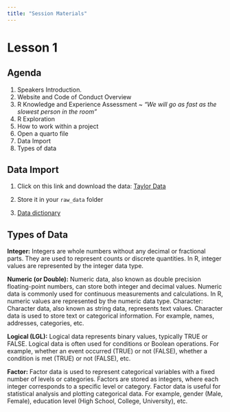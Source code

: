 ```yaml
---
title: "Session Materials"
---
```

# Lesson 1

## Agenda

1. Speakers Introduction. 
2. Website and Code of Conduct Overview
3. R Knowledge and Experience Assessment ~ *"We will go as fast as the slowest person in the room"*
4. R Exploration 
5. How to work within a project
6. Open a quarto file
7. Data Import
8. Types of data 


## Data Import

1. Click on this link and download the data:
[Taylor Data](https://docs.google.com/spreadsheets/d/11jbQwfSBr-pHEap2fs8_JvYgipbtDsps/edit?usp=sharing&ouid=101037354673858862140&rtpof=true&sd=true)

2. Store it in your `raw_data` folder

3. [Data dictionary](https://github.com/rfordatascience/tidytuesday/blob/master/data/2023/2023-10-17/readme.md)

## Types of Data 

**Integer:** Integers are whole numbers without any decimal or fractional parts. They are used to represent counts or discrete quantities. In R, integer values are represented by the integer data type.

**Numeric (or Double):** Numeric data, also known as double precision floating-point numbers, can store both integer and decimal values. Numeric data is commonly used for continuous measurements and calculations. In R, numeric values are represented by the numeric data type.
Character: Character data, also known as string data, represents text values. Character data is used to store text or categorical information. For example, names, addresses, categories, etc.

**Logical (LGL):** Logical data represents binary values, typically TRUE or FALSE. Logical data is often used for conditions or Boolean operations. For example, whether an event occurred (TRUE) or not (FALSE), whether a condition is met (TRUE) or not (FALSE), etc.

**Factor:** Factor data is used to represent categorical variables with a fixed number of levels or categories. Factors are stored as integers, where each integer corresponds to a specific level or category. Factor data is useful for statistical analysis and plotting categorical data. For example, gender (Male, Female), education level (High School, College, University), etc.

